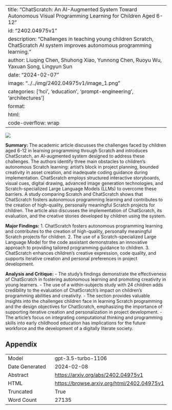 
---
title: "ChatScratch: An AI-Augmented System Toward Autonomous Visual Programming Learning for Children Aged 6-12"
id: "2402.04975v1"
description: "Challenges in teaching young children Scratch, ChatScratch AI system improves autonomous programming learning."
author: Liuqing Chen, Shuhong Xiao, Yunnong Chen, Ruoyu Wu, Yaxuan Song, Lingyun Sun
date: "2024-02-07"
image: "../../img/2402.04975v1/image_1.png"
categories: ['hci', 'education', 'prompt-engineering', 'architectures']
format:
  html:
    code-overflow: wrap
---

![](../../img/2402.04975v1/image_1.png)

**Summary:**
The academic article discusses the challenges faced by children aged 6-12 in learning programming through Scratch and introduces ChatScratch, an AI-augmented system designed to address these challenges. The authors identify three main obstacles to children's autonomous Scratch learning: artist's block in project planning, bounded creativity in asset creation, and inadequate coding guidance during implementation. ChatScratch employs structured interactive storyboards, visual cues, digital drawing, advanced image generation technologies, and Scratch-specialized Large Language Models (LLMs) to overcome these barriers. A study comparing Scratch and ChatScratch shows that ChatScratch fosters autonomous programming learning and contributes to the creation of high-quality, personally meaningful Scratch projects for children. The article also discusses the implementation of ChatScratch, its evaluation, and the creative stories developed by children using the system.

**Major Findings:**
1. ChatScratch fosters autonomous programming learning and contributes to the creation of high-quality, personally meaningful Scratch projects for children.
2. The use of a Scratch-specialized Large Language Model for the code assistant demonstrates an innovative approach to providing tailored programming guidance to children.
3. ChatScratch enhances children's creative expression, code quality, and supports iterative creation and personal preferences in project development.

**Analysis and Critique:**
- The study's findings demonstrate the effectiveness of ChatScratch in fostering autonomous learning and promoting creativity in young learners.
- The use of a within-subjects study with 24 children adds credibility to the evaluation of ChatScratch's impact on children's programming abilities and creativity.
- The section provides valuable insights into the challenges children face in learning Scratch programming and the design objectives for ChatScratch, emphasizing the importance of supporting iterative creation and personalization in project development.
- The article's focus on integrating computational thinking and programming skills into early childhood education has implications for the future workforce and the development of a digitally literate society.

## Appendix

|          |          |
|----------|----------|
| Model     | gpt-3.5-turbo-1106       |
| Date Generated     | 2024-02-08       |
| Abstract | [https://arxiv.org/abs/2402.04975v1](https://arxiv.org/abs/2402.04975v1)        |
| HTML     | [https://browse.arxiv.org/html/2402.04975v1](https://browse.arxiv.org/html/2402.04975v1)       |
| Truncated       | True       |
| Word Count       | 27135       |